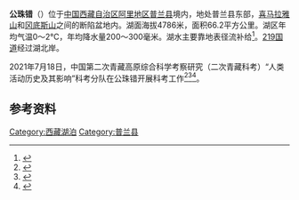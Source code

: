 {{ViewTibetanScript}}
{{Infobox_lake
 |湖泊名稱 =公珠错
 |湖泊照片 = 
 |湖泊照片標題 = 
 |測深圖 =
 |測深圖標題 =
 |湖泊所在地 = [[中国|中国]][[西藏|西藏]]
 |座標 = {{coord |30|39|N|82|07|E|display=inline,title|scale:500000_type:waterbody_region:CN}}
 |湖泊類別 = [[咸水湖|咸水湖]]
 |流入 =[[江藏河|江藏河]]等
 |流出 = 
 |集水區面積 =849.8平方公里
 |集水區國家 =
 |湖泊長度 =19.6公里
 |湖泊闊度 = 最大5.7公里<br />平均3.38公里
 |湖泊面積 =66.2平方公里
 |平均深度 = 
 |最深深度 = 
 |水體體積 = 
 |湖水停留時間 =
 |湖岸線長度 =
 |海拔高度 = 4786米
 |湖中島嶼 =
 |湖邊城鎮 =
}}
{{Location map
 |China Tibet Ngari
 |mark=<!--dot-->Blue pog.svg
 |lat_deg=30|lat_min=39|lat_sec =
 |lon_deg=82|lon_min=07|lon_sec =
 |caption=公珠错在[[西藏|西藏]]的位置。
 |position=right
 |width=350
 |float=right
}}
'''公珠错'''（{{bo|z=གུང་རྒྱུད་མཚོ|w=gung rgyud mtsho|t=Gunggyü Tso}}）位于[[中国|中国]][[西藏自治区|西藏自治区]][[阿里地区|阿里地区]][[普兰县|普兰县]]境内，地处普兰县东部，[[喜马拉雅山|喜马拉雅山]]和[[冈底斯山|冈底斯山]]之间的断陷盆地内。湖面海拔4786米，面积66.2平方公里。湖区年均气温0～2℃，年均降水量200～300毫米。湖水主要靠地表径流补给<ref>{{cite book zh |author=王苏民 窦鸿身 |title=中国湖泊志 |format=M |edition=1 |location=北京 |publisher=科学出版社 |date=1998|pages=425|id= ISBN 7-03-006706-1}}</ref>。[[219国道|219国道]]经过湖北岸。

2021年7月18日，中国第二次青藏高原综合科学考察研究（二次青藏科考）“人类活动历史及其影响”科考分队在公珠错开展科考工作<ref>{{Cite web|title=中国二次青藏科考分队完成海拔4300米浪错采样_腾讯新闻|url=https://new.qq.com/omn/20210717/20210717A05GW000.html|access-date=2021-07-19|work=new.qq.com|archive-date=2021-07-19|archive-url=https://web.archive.org/web/20210719041757/https://new.qq.com/omn/20210717/20210717A05GW000.html}}</ref><ref>{{Cite web|title=中国二次青藏科考分队完成海拔4300米浪错采样|url=https://china.huanqiu.com/gallery/43yPdaRQwQb|access-date=2021-07-19|work=china.huanqiu.com|archive-date=2021-07-19|archive-url=https://web.archive.org/web/20210719043651/https://china.huanqiu.com/gallery/43yPdaRQwQb}}</ref><ref>{{Cite web|title=二次青藏科考“人类活动历史及其影响”分队出征高原|url=https://news.sina.cn/kx/2021-07-16/detail-ikqcfnca7229040.d.html|access-date=2021-07-19|date=2021-07-16|last=sina_mobile|work=news.sina.cn|archive-date=2021-07-20|archive-url=https://web.archive.org/web/20210720165850/https://news.sina.cn/kx/2021-07-16/detail-ikqcfnca7229040.d.html}}</ref>。
==参考资料==
{{reflist}}
[[Category:西藏湖泊|Category:西藏湖泊]]
[[Category:普兰县|Category:普兰县]]